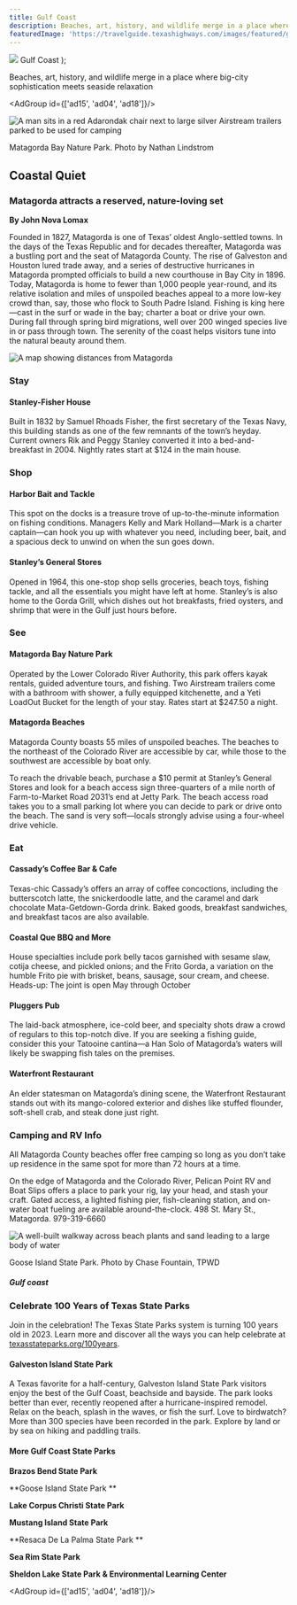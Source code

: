 ```yaml
---
title: Gulf Coast
description: Beaches, art, history, and wildlife merge in a place where big-city sophistication meets seaside relaxation
featuredImage: 'https://travelguide.texashighways.com/images/featured/gulf-coast.jpg'
---
```


  <span>
    <img class="region-title-map" src={`../images/map-gulf-coast.png`}/>
    Gulf Coast
  </span>
);

<PageDescription>

Beaches, art, history, and wildlife merge in a place where big-city sophistication meets seaside relaxation

</PageDescription>

<AdGroup id={['ad15', 'ad04', 'ad18']}/>

<Row>

<Column colSm={12} colMd={6} colLg={10}>

![A man sits in a red Adarondak chair next to large silver Airstream trailers parked to be used for camping](images/gulf-coast-matagorda-airstream.jpg)
<Caption>Matagorda Bay Nature Park. Photo by Nathan Lindstrom</Caption>

## **Coastal Quiet**

</Column>
</Row>

<Row>

<Column colSm={12} colMd={6} colLg={8}>

### Matagorda attracts a reserved, nature-loving set
**By John Nova Lomax**

Founded in 1827, Matagorda is one of Texas’ oldest Anglo-settled towns. In the days of the Texas Republic and for decades thereafter, Matagorda was a bustling port and the seat of Matagorda County. The rise of Galveston and Houston lured trade away, and a series of destructive hurricanes in Matagorda prompted officials to build a new courthouse in Bay City in 1896. Today, Matagorda is home to fewer than 1,000 people year-round, and its relative isolation and miles of unspoiled beaches appeal to a more low-key crowd than, say, those who flock to South Padre Island. Fishing is king here—cast in the surf or wade in the bay; charter a boat or drive your own. During fall through spring bird migrations, well over 200 winged species live in or pass through town. The serenity of the coast helps visitors tune into the natural beauty around them.

</Column>

<Column colSm={3} colMd={2} colLg={3}>

![A map showing distances from Matagorda](images/getaway-map-gulf-coast.png)

</Column>

</Row>

<Row>

<Column colSm={12} colMd={5} colLg={8}>

### Stay

#### Stanley-Fisher House

Built in 1832 by Samuel Rhoads Fisher, the first secretary of the Texas Navy, this building stands as one of the few remnants of the town’s heyday. Current owners Rik and Peggy Stanley converted it into a bed-and-breakfast in 2004. Nightly rates start at $124 in the main house.

### Shop

#### Harbor Bait and Tackle

This spot on the docks is a treasure trove of up-to-the-minute information on fishing conditions. Managers Kelly and Mark Holland—Mark is a charter captain—can hook you up with whatever you need, including beer, bait, and a spacious deck to unwind on when the sun goes down.

#### Stanley’s General Stores

Opened in 1964, this one-stop shop sells groceries, beach toys, fishing tackle, and all the essentials you might have left at home. Stanley’s is also home to the Gorda Grill, which dishes out hot breakfasts, fried oysters, and shrimp that were in the Gulf just hours before.

### See 

#### Matagorda Bay Nature Park

Operated by the Lower Colorado River Authority, this park offers kayak rentals, guided adventure tours, and fishing. Two Airstream trailers come with a bathroom with shower, a fully equipped kitchenette, and a Yeti LoadOut Bucket for the length of your stay. Rates start at $247.50 a night.

#### Matagorda Beaches

Matagorda County boasts 55 miles of unspoiled beaches. The beaches to the northeast of the Colorado River are accessible by car, while those to the southwest are accessible by boat only. 

To reach the drivable beach, purchase a $10 permit at Stanley’s General Stores and look for a beach access sign three-quarters of a mile north of Farm-to-Market Road 2031’s end at Jetty Park. The beach access road takes you to a small parking lot where you can decide to park or drive onto the beach. The sand is very soft—locals strongly advise using a four-wheel drive vehicle.

### Eat

#### Cassady’s Coffee Bar & Cafe

Texas-chic Cassady’s offers an array of coffee concoctions, including the butterscotch latte, the snickerdoodle latte, and the caramel and dark chocolate Mata-Getdown-Gorda drink. Baked 
goods, breakfast sandwiches, and breakfast tacos are also available.

#### Coastal Que BBQ and More

House specialties include pork belly tacos garnished with sesame slaw, cotija cheese, and pickled onions; and the Frito Gorda, a variation on the humble Frito pie with brisket, beans, sausage, sour cream, and cheese. Heads-up: The joint is open May through October

#### Pluggers Pub

The laid-back atmosphere, ice-cold beer, and specialty shots draw a crowd of regulars to this top-notch dive. If you are seeking a fishing guide, consider this your Tatooine cantina—a Han Solo of 
Matagorda’s waters will likely be swapping fish tales on the premises.

#### Waterfront Restaurant 

An elder statesman on Matagorda’s dining scene, the Waterfront Restaurant stands out with its mango-colored exterior and dishes like stuffed flounder, soft-shell crab, and steak done just right.

### Camping and RV Info

All Matagorda County beaches offer free camping so long as you don’t take up residence in the same spot for more than 72 hours at a time. 

On the edge of Matagorda and the Colorado River, Pelican Point RV and Boat Slips offers a place to park your rig, lay your head, and stash your craft. Gated access, a lighted fishing pier, fish-cleaning station, and on-water boat fueling are available around-the-clock. 498 St. Mary St., Matagorda. 979-319-6660



</Column>

<Column colSm={12} colMd={3} colLg={3}>

<StatePark>

![A well-built walkway across beach plants and sand leading to a large body of water](images/goose-island-sidebar.jpg)
<Caption>Goose Island State Park. Photo by Chase Fountain, TPWD</Caption>


##### Gulf coast

### Celebrate 100 Years of Texas State Parks

Join in the celebration! The Texas State Parks system is turning 100 years old in 2023. Learn more and discover all the ways you can help celebrate at [texasstateparks.org/100years](https://texasstateparks.org/100years).

#### Galveston Island State Park

A Texas favorite for a half-century, Galveston Island State Park visitors enjoy the best of the Gulf Coast, beachside and bayside. The park looks better than ever, recently reopened after a hurricane-inspired remodel. Relax on the beach, splash in the waves, or fish the surf. Love to birdwatch? More than 300 species have been recorded in the park. Explore by land or by sea on hiking and paddling trails.

#### More Gulf Coast State Parks

**Brazos Bend State Park**
<br/>

**Goose Island State Park **
<br/>

**Lake Corpus Christi State Park**
<br/>

**Mustang Island State Park**
<br/>

**Resaca De La Palma State Park **
<br/>

**Sea Rim State Park**
<br/>

**Sheldon Lake State Park & Environmental Learning Center**
<br/>


</StatePark>

</Column>

</Row>

<AdGroup id={['ad15', 'ad04', 'ad18']}/>

<Row>
<Column colSm={12} colMd={4} colLg={8}>
<RegionListing title="Gulf Coast" color="lightblue" region="GULF COAST" ads={['ad55', 'ad79']}/>
</Column>
<Column colSm={6} colMd={4} colLg={4}>
</Column>
</Row>

<!--

<FeatureCard
  title="Search all cities and listings in the Gulf Coast"
  actionIcon="arrowRight"
  href="/things-to-do-in-texas?region=gulf-coast"
  color="dark">

![People walk and dine along the riverwalk in San Antonio](/images/gulf-coast-houston-search-all.jpg)

</FeatureCard>
<Caption>Nasa Level 9 Tour at Johnson Space Center. Photo by Will van Overbeek.</Caption>

-->